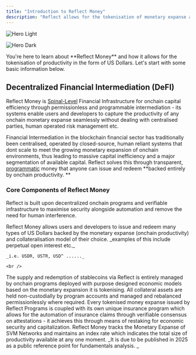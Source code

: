 ```yaml
---
title: "Introduction to Reflect Money"
description: "Reflect allows for the tokenisation of monetary expanse as productive, programmable stablecoins. "
---
```


<img
  className="block dark:hidden"
  src="/images/banner.svg"
  alt="Hero Light"
/>

<img
  className="hidden dark:block"
  src="/images/banner.svg"
  alt="Hero Dark"
/>

<CardGroup cols="1">
  <Card title="Hey, Reader" icon="hand-sparkles" color="#1487ff">
    You're here to learn about **Reflect Money** and how it allows for the tokenisation of productivity in the form of US Dollars. Let's start with some basic information below.
  </Card>
</CardGroup>

## Decentralized Financial Intermediation (DeFI)

Reflect Money is <u>Spinal-Level</u> Financial Infrastructure for onchain capital efficiency through permissionless and programmable intermediation - its systems enable users and developers to capture the productivity of any onchain monetary expanse seamlessly without dealing with centralised parties, human operated risk management etc. 

Financial Intermediation in the blockchain financial sector has traditionally been centralised, operated by closed-source, human reliant systems that dont scale to meet the growing monetary expansion of onchain environments, thus leading to massive capital inefficiency and a major segmentation of available capital. Reflect solves this through transparent, <u>programmatic</u> money that anyone can issue and redeem **backed entirely by onchain productivity. **

### Core Components of Reflect Money

Reflect is built upon decentralized onchain programs and verifiable infrastructure to maximise security alongside automation and remove the need for human interference. 

<CardGroup cols="1">
  <Card title="Programmable USD" icon="coins" iconType="regular" color="#000000">
    Reflect Money allows users and developers to issue and redeem many types of US Dollars backed by the monetary expanse (onchain productivity) and collateralisation model of their choice. _examples of this include perpetual open interest etc._

    _i.e. USDR, USTR, USD^ ......_

    <br />
  </Card>
  <Card title="Issue & Redemption Programs" icon="building-columns" iconType="regular" color="#000000">
    The supply and redemption of stablecoins via Reflect is entirely managed by onchain programs deployed with purpose designed economic models based on the monetary expansion it is tokenising. All collateral assets are held non-custodially by program accounts and managed and rebalanced permissionlessly where required. 
  </Card>
  <Card title="Verifiable Insurance Programs" icon="shield" iconType="regular" color="#000000">
    Every tokenised money expanse issued by Reflect Programs is coupled with its own unique insurance program which allows for the automation of insurance claims through verifiable consensus on attestations - it achieves this through means of restaking for economic security and capitalization. 
  </Card>
  <Card title="Monetary Expanse Index (MEI)" icon="layer-group" iconType="regular" color="#000000">
    Reflect Money tracks the Monetary Expanse of SVM Networks and maintains an index rate which indicates the total size of productivity available at any one moment. _It is due to be published in 2025 as a public reference point for fundamentals analysis. _
  </Card>
</CardGroup>